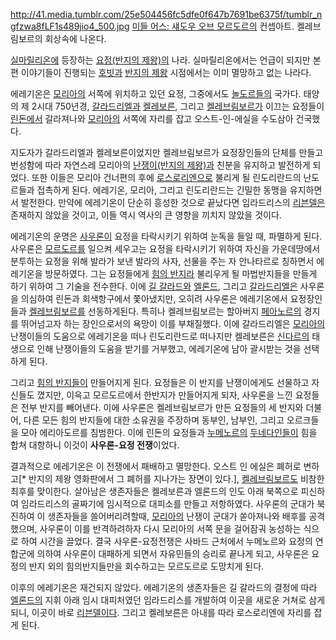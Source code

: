 http://41.media.tumblr.com/25e504456fc5dfe0f647b7691be6375f/tumblr_ngfzwa8fLF1s489jio4_500.jpg
[[미들 어스: 섀도우 오브 모르도르]]의 컨셉아트. 켈레브림보르의 회상속에 나온다.


[[실마릴리온]]에 등장하는 [[요정(반지의 제왕)]]의 나라. 실마릴리온에서는 언급이 되지만 본편 이야기들이 진행되는 [[호빗]]과 [[반지의 제왕]] 시점에서는 이미 멸망하고 없는 나라다.

에레기온은 [[모리아]]의 서쪽에 위치하고 있던 요정, 그중에서도 [[놀도르]]들의 국가다. 태양의 제 2시대 750년경, [[갈라드리엘]]과 [[켈레보른]], 그리고 [[켈레브림보르]]가 이끄는 요정들이 [[린돈]]에서 갈라져나와 [[모리아]]의 서쪽에 자리를 잡고 오스트-인-에실을 수도삼아 건국했다.

지도자가 갈라드리엘과 켈레보른이었지만 켈레브림보르가 요정장인들의 단체를 만들고 번성함에 따라 자연스레 모리아의 [[난쟁이(반지의 제왕)]]과 친분을 유지하고 발전하게 되었다. 또한 이들은 모리아 건너편의 후에 [[로스로리엔]]으로 불리게 될 린도리란드의 난도르들과 접촉하게 된다. 에레기온, 모리아, 그리고 린도리란드는 긴밀한 동맹을 유지하면서 발전한다. 만약에 에레기온이 단순히 흥성한 것으로 끝났다면 임라드리스의 [[리븐델]]은 존재하지 않았을 것이고, 이들 역시 역사의 큰 영향을 끼치지 않았을 것이다.

에레기온의 운명은 [[사우론]]이 요정을 타락시키기 위하여 눈독을 들일 때, 파멸하게 된다. 사우론은 [[모르도르]]를 일으켜 세우고는 요정을 타락시키기 위하여 자신을 가운데땅에서 분투하는 요정을 위해 발라가 보낸 발라의 사자, 선물을 주는 자 안나타르로 칭하면서 에레기온을 방문하였다. 그는 요정들에게 [[힘의 반지]]라 불리우게 될 마법반지들을 만들게 하기 위하여 그 기술을 전수한다. 이에 [[길 갈라드]]와 [[엘론드]], 그리고 [[갈라드리엘]]은 사우론을 의심하여 린돈과 회색항구에서 쫓아냈지만, 오히려 사우론은 에레기온에서 요정장인들과 [[켈레브림보르]]를 선동하게된다. 특히나 켈레브림보르는 할아버지 [[페아노르]]의 경지를 뛰어넘고자 하는 장인으로서의 욕망이 이를 부채질했다. 이에 갈라드리엘은 [[모리아]]의 난쟁이들의 도움으로 에레기온을 떠나 린도리란드로 떠나지만 켈레보른은 [[신다르]]의 태생으로 인해 난쟁이들의 도움을 받기를 거부했고, 에레기온에 남아 괄시받는 것을 선택하게 된다.

그리고 [[힘의 반지]]들이 만들어지게 된다. 요정들은 이 반지를 난쟁이에게도 선물하고 자신들도 꼈지만, 이윽고 모르도르에서 한반지가 만들어지게 되자, 사우론을 느낀 요정들은 전부 반지를 빼어낸다. 이에 사우론은 켈레브림보르가 만든 요정들의 세 반지와 더불어, 다른 모든 힘의 반지들에 대한 소유권을 주장하며 동부인, 남부인, 그리고 오르크들을 모아 에리아도르를 침범한다. 이에 린돈의 요정들과 [[누메노르]]의 [[두네다인]]들이 힘을 합쳐 대항하니 이것이 '''사우론-요정 전쟁'''이었다.

결과적으로 에레기온은 이 전쟁에서 패배하고 멸망한다. 오스트 인 에실은 폐허로 변하고[* 반지의 제왕 영화판에서 그 폐허를 지나가는 장면이 있다.], [[켈레브림보르]]도 비참한 최후를 맞이한다. 살아남은 생존자들은 켈레보른과 엘론드의 인도 아래 북쪽으로 피신하여 임라드리스의 골짜기에 임시적으로 대피소를 만들고 저항하였다. 사우론의 군대가 북진하여 이 생존자들을 쓸어버리려할때, [[모리아]]의 난쟁이 군대가 쏟아져나와 배후를 공격했으며, 사우론이 이를 반격하려하자 다시 모리아의 서쪽 문을 걸어잠궈 농성하는 식으로 하여 시간을 끌었다. 결국 사우론-요정전쟁은 사바드 근처에서 누메노르와 요정의 연합군에 의하여 사우론이 대패하게 되면서 자유민들의 승리로 끝나게 되고, 사우론은 요정의 반지 외의 힘의반지들만을 회수하고는 모르도르로 도망치게 된다.

이후의 에레기온은 재건되지 않았다. 에레기온의 생존자들은 길 갈라드의 결정에 따라 [[엘론드]]의 지휘 아래 임시 대피처였던 임라드리스를 개발하여 이곳을 새로운 거쳐로 삼게되니, 이곳이 바로 [[리븐델]]이다. 그리고 켈레보른은 아내를 따라 로스로리엔에 자리를 잡게 된다.
